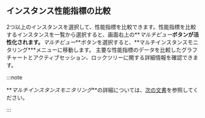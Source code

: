 ## インスタンス性能指標の比較

2つ以上のインスタンスを選択して、性能指標を比較できます。性能指標を比較するインスタンスを一覧から選択すると、画面右上の**_マルチビュー_**ボタンが活性化されます。**_マルチビュー_**ボタンを選択すると、**マルチインスタンスモニタリング\***メニューに移動します。 主要な性能指標のデータを比較したグラフチャートとアクティブセッション、ロックツリーに関する詳細情報を確認できます。

:::note

**_マルチインスタンスモニタリング_**の詳細については、[次の文書](multi-instance-monitoring)を参照してください。

:::

